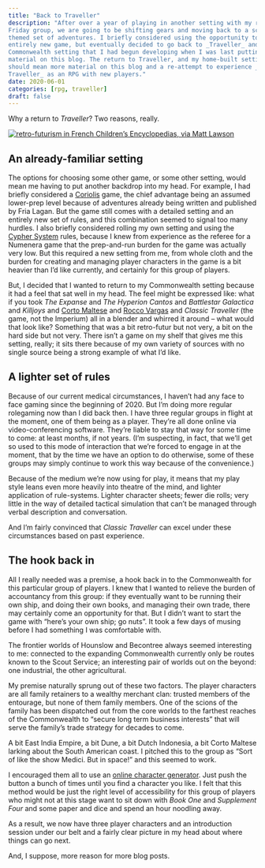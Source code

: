 ```yaml
---
title: "Back to Traveller"
description: "After over a year of playing in another setting with my regular
Friday group, we are going to be shifting gears and moving back to a sci-fi
themed set of adventures. I briefly considered using the opportunity to try an
entirely new game, but eventually decided to go back to _Traveller_ and the
Commonwealth setting that I had begun developing when I was last putting new
material on this blog. The return to Traveller, and my home-built setting,
should mean more material on this blog and a re-attempt to experience _Classic
Traveller_ as an RPG with new players."
date: 2020-06-01
categories: [rpg, traveller]
draft: false
---
```


Why a return to _Traveller_? Two reasons, really.

::: {.column-margin}
[![retro-futurism in French Children's Encyclopedias, via _Matt Lawson_](https://dspncdn.com/a1/media/originals/59/48/91/5948912c48c6e067735ee9d13d833624.jpg)](https://www.designspiration.com/save/1279491184616/)
:::

## An already-familiar setting

The options for choosing some other game, or some other setting, would mean me
having to put another backdrop into my head. For example, I had briefly
considered a [Coriolis](https://rpggeek.com/rpg/43640/coriolis-third-horizon)
game, the chief advantage being an assumed lower-prep level because of
adventures already being written and published by Fria Lagan. But the game still
comes with a detailed setting and an entirely new set of rules, and this
combination seemed to signal too many hurdles. I also briefly considered rolling
my own setting and using the [Cypher
System](https://rpggeek.com/rpg/27818/cypher-system) rules, because I knew from
experience as the referee for a Numenera game that the prep-and-run burden for
the game was actually very low. But this required a new setting from me, from
whole cloth and the burden for creating and managing player characters in the
game is a bit heavier than I'd like currently, and certainly for this group of
players.

But, I decided that I wanted to return to my Commonwealth setting because it had
a feel that sat well in my head. The feel might be expressed like: what if you
took _The Expanse_ and _The Hyperion Cantos_ and _Battlestar Galactica_ and
_Killjoys_ and [Corto Maltese](https://en.wikipedia.org/wiki/Corto_Maltese) and
[Rocco Vargas](https://en.wikipedia.org/wiki/Daniel_Torres_(cartoonist)) and
_Classic Traveller_ (the game, not the Imperium) all in a blender and whirred it
around -- what would that look like? Something that was a bit retro-futur but
not very, a bit on the hard side but not very. There isn't a game on my shelf
that gives me this setting, really; it sits there because of my own variety of
sources with no single source being a strong example of what I'd like.

## A lighter set of rules

Because of our current medical circumstances, I haven't had any face to face
gaming since the beginning of 2020. But I'm doing more regular rolegaming now
than I did back then. I have three regular groups in flight at the moment, one
of them being as a player. They're all done online via video-conferencing
software. They're liable to stay that way for some time to come: at least
months, if not years. (I'm suspecting, in fact, that we'll get so used to this
mode of interaction that we're forced to engage in at the moment, that by the
time we have an option to do otherwise, some of these groups may simply continue
to work this way because of the convenience.)

Because of the medium we're now using for play, it means that my play style
leans even more heavily into theatre of the mind, and lighter application of
rule-systems. Lighter character sheets; fewer die rolls; very little in the way
of detailed tactical simulation that can't be managed through verbal description
and conversation.

And I'm fairly convinced that _Classic Traveller_ can excel under these
circumstances based on past experience.

## The hook back in

All I really needed was a premise, a hook back in to the Commonwealth for this
particular group of players. I knew that I wanted to relieve the burden of
accountancy from this group: if they eventually want to be running their own
ship, and doing their own books, and managing their own trade, there may
certainly come an opportunity for that. But I didn't want to start the game with
"here's your own ship; go nuts". It took a few days of musing before I had
something I was comfortable with.

The frontier worlds of Hounslow and Becontree always seemed interesting to me:
connected to the expanding Commonwealth currently only be routes known to the
Scout Service; an interesting pair of worlds out on the beyond: one industrial,
the other agricultural.

My premise naturally sprung out of these two factors. The player characters are
all family retainers to a wealthy merchant clan: trusted members of the
entourage, but none of them family members. One of the scions of the family has
been dispatched out from the core worlds to the farthest reaches of the
Commonwealth to "secure long term business interests" that will serve the
family's trade strategy for decades to come.

A bit East India Empire, a bit Dune, a bit Dutch Indonesia, a bit Corto Maltese
larking about the South American coast. I pitched this to the group as "Sort of
like the show Medici. But in space!" and this seemed to work.

I encouraged them all to use an [online character
generator](http://www.batintheattic.com/traveller/). Just push the button a
bunch of times until you find a character you like. I felt that this method
would be just the right level of accessibility for this group of players who
might not at this stage want to sit down with _Book One_ and _Supplement Four_ and
some paper and dice and spend an hour noodling away.

As a result, we now have three player characters and an introduction session
under our belt and a fairly clear picture in my head about where things can go
next.

And, I suppose, more reason for more blog posts.
